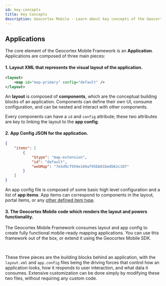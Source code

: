 ```yaml
---
id: key-concepts
title: Key Concepts
description: Geocortex Mobile - Learn about key concepts of the Geocortex Mobile Framework
---
```



<DesignerCallout />

## Applications

The core element of the Geocortex Mobile Framework is an **Application**. Applications are composed of three main pieces:

#### 1. Layout XML that represents the visual layout of the application.

```xml
<layout>
    <map id="map-primary" config="default" />
</layout>
```

An **layout** is composed of **components**, which are the conceptual building blocks of an application. Components can define their own UI, consume configuration, and can be nested and interact with other components.

Every components can have a `id` and `config` attribute; these two attributes are key to linking the layout to the **app config**.

#### 2. App Config JSON for the application.

```json
{
    "items": [
        {
            "$type": "map-extension",
            "id": "default",
            "webMap": "7e5d9cf959e149af95bb01be8b62c107"
        }
    ]
}
```

An app config file is composed of some basic high level configuration and a list of **app items**. App items can correspond to components in the layout, portal items, or any [other defined item type](concepts-advanced-config#app-items).

#### 3. The Geocortex Mobile code which renders the layout and powers functionality.

The Geocortex Mobile Framework consumes layout and app config to create fully functional mobile-ready mapping applications. You can use this framework out of the box, or extend it using the Geocortex Mobile SDK.

<br />

These three pieces are the building blocks behind an application, with the `layout.xml` and `app.config` files being the driving forces that control how an application looks, how it responds to user interaction, and what data it consumes. Extensive customization can be done simply by modifying these two files, without requiring any custom code.
